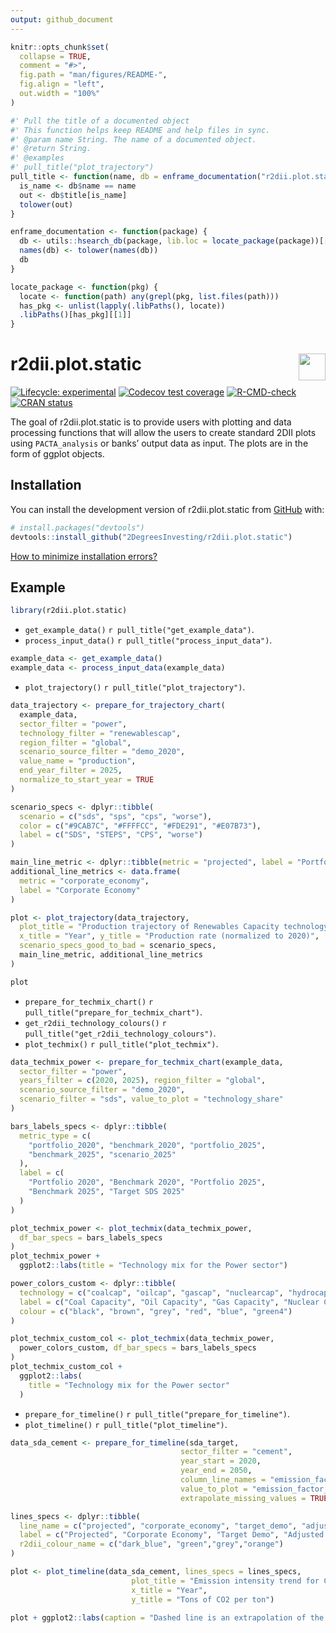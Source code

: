 ```yaml
---
output: github_document
---
```


<!-- README.md is generated from README.Rmd. Please edit that file -->

```r
knitr::opts_chunk$set(
  collapse = TRUE,
  comment = "#>",
  fig.path = "man/figures/README-",
  fig.align = "left",
  out.width = "100%"
)

#' Pull the title of a documented object
#' This function helps keep README and help files in sync.
#' @param name String. The name of a documented object.
#' @return String.
#' @examples 
#' pull_title("plot_trajectory")
pull_title <- function(name, db = enframe_documentation("r2dii.plot.static")) {
  is_name <- db$name == name
  out <- db$title[is_name]
  tolower(out)
}

enframe_documentation <- function(package) {
  db <- utils::hsearch_db(package, lib.loc = locate_package(package))[["Base"]]
  names(db) <- tolower(names(db))
  db
}

locate_package <- function(pkg) {
  locate <- function(path) any(grepl(pkg, list.files(path)))
  has_pkg <- unlist(lapply(.libPaths(), locate))
  .libPaths()[has_pkg][[1]]
}
```

# r2dii.plot.static <a href='https://github.com/2DegreesInvesting/r2dii.plot.static'><img src='https://imgur.com/A5ASZPE.png' align='right' height='43' /></a>

<!-- badges: start -->
[![Lifecycle:
experimental](https://img.shields.io/badge/lifecycle-experimental-orange.svg)](https://lifecycle.r-lib.org/articles/stages.html)
[![Codecov test coverage](https://codecov.io/gh/2DegreesInvesting/r2dii.plot.static/branch/master/graph/badge.svg)](https://codecov.io/gh/2DegreesInvesting/r2dii.plot.static?branch=master)
[![R-CMD-check](https://github.com/2DegreesInvesting/r2dii.plot.static/workflows/R-CMD-check/badge.svg)](https://github.com/2DegreesInvesting/r2dii.plot.static/actions)
[![CRAN status](https://www.r-pkg.org/badges/version/r2dii.plot.static)](https://CRAN.R-project.org/package=r2dii.plot.static)
<!-- badges: end -->

The goal of r2dii.plot.static is to provide users with plotting and data processing 
functions that will allow the users to create standard 2DII plots using 
`PACTA_analysis` or banks' output data as input. The plots are in the form of 
ggplot objects. 

## Installation

You can install the development version of r2dii.plot.static from
[GitHub](https://github.com/2DegreesInvesting/r2dii.plot.static) with:

```r
# install.packages("devtools")
devtools::install_github("2DegreesInvesting/r2dii.plot.static")
```

[How to minimize installation errors?](https://gist.github.com/maurolepore/a0187be9d40aee95a43f20a85f4caed6#installation)

## Example

```r
library(r2dii.plot.static)
```

* `get_example_data()` `r pull_title("get_example_data")`.
* `process_input_data()` `r pull_title("process_input_data")`.

```r
example_data <- get_example_data()
example_data <- process_input_data(example_data)
```

* `plot_trajectory()` `r pull_title("plot_trajectory")`.

```r
data_trajectory <- prepare_for_trajectory_chart(
  example_data, 
  sector_filter = "power", 
  technology_filter = "renewablescap",
  region_filter = "global", 
  scenario_source_filter = "demo_2020",
  value_name = "production", 
  end_year_filter = 2025,
  normalize_to_start_year = TRUE
)

scenario_specs <- dplyr::tibble(
  scenario = c("sds", "sps", "cps", "worse"),
  color = c("#9CAB7C", "#FFFFCC", "#FDE291", "#E07B73"),
  label = c("SDS", "STEPS", "CPS", "worse")
)

main_line_metric <- dplyr::tibble(metric = "projected", label = "Portfolio")
additional_line_metrics <- data.frame(
  metric = "corporate_economy",
  label = "Corporate Economy"
)

plot <- plot_trajectory(data_trajectory,
  plot_title = "Production trajectory of Renewables Capacity technology \n in the Power sector",
  x_title = "Year", y_title = "Production rate (normalized to 2020)",
  scenario_specs_good_to_bad = scenario_specs,
  main_line_metric, additional_line_metrics
)

plot
```


* `prepare_for_techmix_chart()` `r pull_title("prepare_for_techmix_chart")`.
* `get_r2dii_technology_colours()` `r pull_title("get_r2dii_technology_colours")`.
* `plot_techmix()` `r pull_title("plot_techmix")`.

```r
data_techmix_power <- prepare_for_techmix_chart(example_data,
  sector_filter = "power",
  years_filter = c(2020, 2025), region_filter = "global",
  scenario_source_filter = "demo_2020",
  scenario_filter = "sds", value_to_plot = "technology_share"
)

bars_labels_specs <- dplyr::tibble(
  metric_type = c(
    "portfolio_2020", "benchmark_2020", "portfolio_2025",
    "benchmark_2025", "scenario_2025"
  ),
  label = c(
    "Portfolio 2020", "Benchmark 2020", "Portfolio 2025",
    "Benchmark 2025", "Target SDS 2025"
  )
)

plot_techmix_power <- plot_techmix(data_techmix_power,
  df_bar_specs = bars_labels_specs
)
plot_techmix_power +
  ggplot2::labs(title = "Technology mix for the Power sector")

power_colors_custom <- dplyr::tibble(
  technology = c("coalcap", "oilcap", "gascap", "nuclearcap", "hydrocap", "renewablescap"),
  label = c("Coal Capacity", "Oil Capacity", "Gas Capacity", "Nuclear Capacity", "Hydro Capacity", "Renewables Capacity"),
  colour = c("black", "brown", "grey", "red", "blue", "green4")
)

plot_techmix_custom_col <- plot_techmix(data_techmix_power,
  power_colors_custom, df_bar_specs = bars_labels_specs
)
plot_techmix_custom_col + 
  ggplot2::labs(
    title = "Technology mix for the Power sector"
  )
```

* `prepare_for_timeline()` `r pull_title("prepare_for_timeline")`.
* `plot_timeline()` `r pull_title("plot_timeline")`.

```r
data_sda_cement <- prepare_for_timeline(sda_target,
                                      sector_filter = "cement",
                                      year_start = 2020,
                                      year_end = 2050,
                                      column_line_names = "emission_factor_metric",
                                      value_to_plot = "emission_factor_value",
                                      extrapolate_missing_values = TRUE)

lines_specs <- dplyr::tibble(
  line_name = c("projected", "corporate_economy", "target_demo", "adjusted_scenario_demo"),
  label = c("Projected", "Corporate Economy", "Target Demo", "Adjusted Scenario Demo"),
  r2dii_colour_name = c("dark_blue", "green","grey","orange")
)

plot <- plot_timeline(data_sda_cement, lines_specs = lines_specs,
                           plot_title = "Emission intensity trend for Cement.",
                           x_title = "Year",
                           y_title = "Tons of CO2 per ton")

plot + ggplot2::labs(caption = "Dashed line is an extrapolation of the last value in the dataset.")
```
